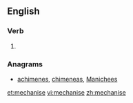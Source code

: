 ==English==

===Verb===
{{en-verb|mechanises|mechanising|mechanised|mechanised}}

# {{standard spelling of|from=non-Oxford British spelling|mechanize|lang=en}}

===Anagrams===
* [[achimenes#English|achimenes]], [[chimeneas#English|chimeneas]], [[Manichees#English|Manichees]]

[[et:mechanise]]
[[vi:mechanise]]
[[zh:mechanise]]